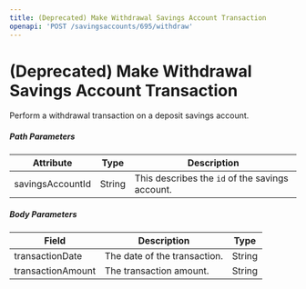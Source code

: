 ```yaml
---
title: (Deprecated) Make Withdrawal Savings Account Transaction
openapi: 'POST /savingsaccounts/695/withdraw'
---
```


# (Deprecated) Make Withdrawal Savings Account Transaction

Perform a withdrawal transaction on a deposit savings account.

##### Path Parameters

| **Attribute** | **Type** | **Description** |
| --- | --- | --- |
| savingsAccountId | String | This describes the `id` of the savings account. |

##### Body Parameters

| Field | Description | Type |
| --- | --- | --- |
| transactionDate | The date of the transaction. | String |
| transactionAmount | The transaction amount. | String |

